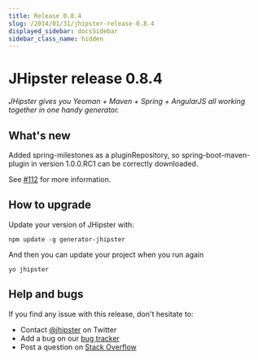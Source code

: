 ```yaml
---
title: Release 0.8.4
slug: /2014/01/31/jhipster-release-0.8.4
displayed_sidebar: docsSidebar
sidebar_class_name: hidden
---
```


JHipster release 0.8.4
==================

*JHipster gives you Yeoman + Maven + Spring + AngularJS all working together in one handy generator.*

What's new
----------

Added spring-milestones as a pluginRepository, so spring-boot-maven-plugin in version 1.0.0.RC1 can be correctly downloaded.

See [#112](https://github.com/jhipster/generator-jhipster/pull/112) for more information.

How to upgrade
------------

Update your version of JHipster with:

```
npm update -g generator-jhipster
```

And then you can update your project when you run again

```
yo jhipster
```

Help and bugs
--------------

If you find any issue with this release, don't hesitate to:

- Contact [@jhipster](https://twitter.com/jhipster) on Twitter
- Add a bug on our [bug tracker](https://github.com/jhipster/generator-jhipster/issues?state=open)
- Post a question on [Stack Overflow](http://stackoverflow.com/tags/jhipster/info)

